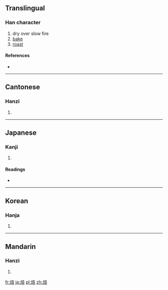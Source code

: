 ==Translingual==

===Han character===
{{Han char|rn=86|rad=火|as=08|sn=12|four=9086<sub>1</sub>|canj=火卜廿口 (FYTR)}}

# dry over slow fire
# [[bake]]
# [[roast]]

====References====
* {{Han ref|kx=0673.120|dkj=19099|dj=1081.140|hdz=32210.130|uh=7119|ud=28953|bh=B548|bd=46408}}

----

==Cantonese==

===Hanzi===
{{yue-hanzi|jyut=|y=bui6}}

# {{defn|Cantonese|sort=火08}}

----

==Japanese==

===Kanji===
{{ja-kanji|grade=|rs=火08}}

# {{defn|Japanese|sort=火08}}

====Readings====
* {{ja-readings|on=[[ほう]] (''hō''), [[はい]] (''hai''),|kun=[[ほうじる]] ([[焙じる]], ''[[hōjiru]]''), [[あぶる]] ([[焙る]], ''[[aburu]]'')}}

----

==Korean==

===Hanja===
{{ko-hanja|hangeul=배|eumhun=|rv=bae|mr=pae|y=pay}}

# {{defn|Korean|sort=火08}}

----

==Mandarin==

===Hanzi===
{{cmn-hanzi|pin=[[bèi]] ([[bei4]]), [[fèn]] ([[fen4]])|wg=pei<sup>4</sup>, fen<sup>4</sup>}}

# {{defn|Mandarin|sort=火08}}

[[fr:焙]]
[[ja:焙]]
[[pl:焙]]
[[zh:焙]]